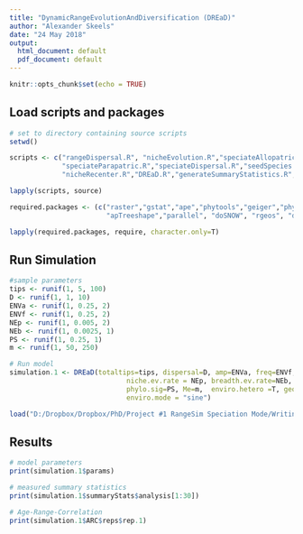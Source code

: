 ---
title: "DynamicRangeEvolutionAndDiversification (DREaD)"
author: "Alexander Skeels"
date: "24 May 2018"
output:
  html_document: default
  pdf_document: default
---

```{r setup, include=FALSE}
knitr::opts_chunk$set(echo = TRUE)
```

## Load scripts and packages


```{r eval=FALSE}
# set to directory containing source scripts
setwd()

scripts <- c("rangeDispersal.R", "nicheEvolution.R","speciateAllopatric.R","speciateSympatric.R",
             "speciateParapatric.R","speciateDispersal.R","seedSpecies.R","environmentalChange.R",
             "nicheRecenter.R","DREaD.R","generateSummaryStatistics.R", "helperFunctions.R")

lapply(scripts, source)

required.packages <- (c("raster","gstat","ape","phytools","geiger","phyloclim","ggplot2","gridExtra","moments",
                        "apTreeshape","parallel", "doSNOW", "rgeos", "data.table", "fossil", "ENMTools"))

lapply(required.packages, require, character.only=T)

```

## Run Simulation

```{r eval=F}

#sample parameters
tips <- runif(1, 5, 100)
D <- runif(1, 1, 10)
ENVa <- runif(1, 0.25, 2)
ENVf <- runif(1, 0.25, 2)
NEp <- runif(1, 0.005, 2)
NEb <- runif(1, 0.0025, 1)
PS <- runif(1, 0.25, 1)
m <- runif(1, 50, 250)

# Run model
simulation.1 <- DREaD(totaltips=tips, dispersal=D, amp=ENVa, freq=ENVf,
                             niche.ev.rate = NEp, breadth.ev.rate=NEb,
                             phylo.sig=PS, Me=m,  enviro.hetero =T, geo.mode = "dispersal",
                             enviro.mode = "sine")

```

```{r echo=FALSE}
load("D:/Dropbox/Dropbox/PhD/Project #1 RangeSim Speciation Mode/Writing Paper/PLOS BIOLOGY SUBMISSION/PLOS Resubmission Final/S5_Appendix/simulation_for_markdown.rda")
```

## Results

```{r eval = T}

# model parameters
print(simulation.1$params)

# measured summary statistics
print(simulation.1$summaryStats$analysis[1:30])

# Age-Range-Correlation
print(simulation.1$ARC$reps$rep.1)

```


